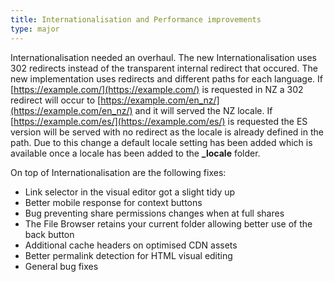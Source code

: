 ```yaml
---
title: Internationalisation and Performance improvements
type: major
---
```

Internationalisation needed an overhaul. The new Internationalisation uses 302 redirects instead of the transparent internal redirect that occured. The new implementation uses redirects and different paths for each language. If [https://example.com/](https://example.com/) is requested in NZ a 302 redirect will occur to [https://example.com/en_nz/](https://example.com/en_nz/) and it will served the NZ locale. If [https://example.com/es/](https://example.com/es/) is requested the ES version will be served with no redirect as the locale is already defined in the path. Due to this change a default locale setting has been added which is available once a locale has been added to the **_locale** folder.

On top of Internationalisation are the following fixes:

*   Link selector in the visual editor got a slight tidy up
*   Better mobile response for context buttons
*   Bug preventing share permissions changes when at full shares
*   The File Browser retains your current folder allowing better use of the back button
*   Additional cache headers on optimised CDN assets
*   Better permalink detection for HTML visual editing
*   General bug fixes